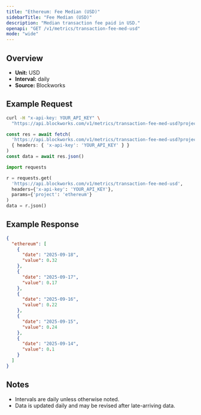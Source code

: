 ```yaml
---
title: "Ethereum: Fee Median (USD)"
sidebarTitle: "Fee Median (USD)"
description: "Median transaction fee paid in USD."
openapi: "GET /v1/metrics/transaction-fee-med-usd"
mode: "wide"
---
```


## Overview

- **Unit:** USD
- **Interval:** daily
- **Source:** Blockworks

## Example Request

<CodeGroup>

```bash cURL
curl -H "x-api-key: YOUR_API_KEY" \
  "https://api.blockworks.com/v1/metrics/transaction-fee-med-usd?project=ethereum"
```

```typescript TypeScript
const res = await fetch(
  'https://api.blockworks.com/v1/metrics/transaction-fee-med-usd?project=ethereum',
  { headers: { 'x-api-key': 'YOUR_API_KEY' } }
)
const data = await res.json()
```

```python Python
import requests

r = requests.get(
  'https://api.blockworks.com/v1/metrics/transaction-fee-med-usd',
  headers={'x-api-key': 'YOUR_API_KEY'},
  params={'project': 'ethereum'}
)
data = r.json()
```

</CodeGroup>

## Example Response

```json
{
  "ethereum": [
    {
      "date": "2025-09-18",
      "value": 0.32
    },
    {
      "date": "2025-09-17",
      "value": 0.17
    },
    {
      "date": "2025-09-16",
      "value": 0.22
    },
    {
      "date": "2025-09-15",
      "value": 0.24
    },
    {
      "date": "2025-09-14",
      "value": 0.1
    }
  ]
}
```

## Notes
- Intervals are daily unless otherwise noted.
- Data is updated daily and may be revised after late-arriving data.
